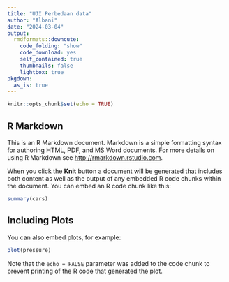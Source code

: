 ---
title: "UJI Perbedaan data"
author: "Albani"
date: "2024-03-04"
output: 
  rmdformats::downcute:
    code_folding: "show"
    code_download: yes
    self_contained: true
    thumbnails: false
    lightbox: true
pkgdown:
  as_is: true
---

```{r setup, include=TRUE}
knitr::opts_chunk$set(echo = TRUE)
```

## R Markdown

This is an R Markdown document. Markdown is a simple formatting syntax for authoring HTML, PDF, and MS Word documents. For more details on using R Markdown see <http://rmarkdown.rstudio.com>.

When you click the **Knit** button a document will be generated that includes both content as well as the output of any embedded R code chunks within the document. You can embed an R code chunk like this:

```{r cars}
summary(cars)
```

## Including Plots

You can also embed plots, for example:

```{r pressure, echo=FALSE}
plot(pressure)
```

Note that the `echo = FALSE` parameter was added to the code chunk to prevent printing of the R code that generated the plot.
